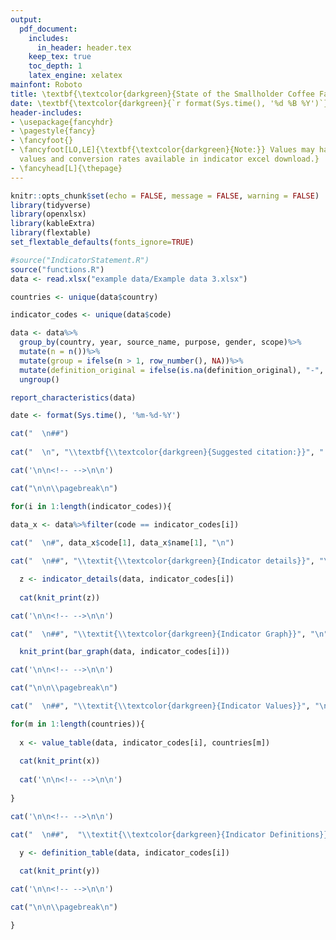 ```yaml
---
output: 
  pdf_document:
    includes:
      in_header: header.tex
    keep_tex: true
    toc_depth: 1
    latex_engine: xelatex
mainfont: Roboto
title: \textbf{\textcolor{darkgreen}{State of the Smallholder Coffee Farmer - Indicator Report}}
date: \textbf{\textcolor{darkgreen}{`r format(Sys.time(), '%d %B %Y')`}}
header-includes:
- \usepackage{fancyhdr}
- \pagestyle{fancy}
- \fancyfoot{}
- \fancyfoot[LO,LE]{\textbf{\textcolor{darkgreen}{Note:}} Values may have been converted to standard units, original
  values and conversion rates available in indicator excel download.}
- \fancyhead[L]{\thepage}
---
```


```r
knitr::opts_chunk$set(echo = FALSE, message = FALSE, warning = FALSE)
library(tidyverse)
library(openxlsx)
library(kableExtra)
library(flextable)
set_flextable_defaults(fonts_ignore=TRUE)
```

```r
#source("IndicatorStatement.R")
source("functions.R")
data <- read.xlsx("example data/Example data 3.xlsx")

countries <- unique(data$country)

indicator_codes <- unique(data$code)

data <- data%>%
  group_by(country, year, source_name, purpose, gender, scope)%>%
  mutate(n = n())%>%
  mutate(group = ifelse(n > 1, row_number(), NA))%>%
  mutate(definition_original = ifelse(is.na(definition_original), "-", definition_original))%>%
  ungroup()
```

```r
report_characteristics(data)
```

```{=latex}
% Trigger ToC creation in LaTeX
\setcounter{tocdepth}{1}
\tableofcontents
```

```r
date <- format(Sys.time(), '%m-%d-%Y')

cat("  \n##")
    
cat("  \n", "\\textbf{\\textcolor{darkgreen}{Suggested citation:}}", " *State of the Smallholder Coffee Farmer - Indicator Report.* Available at:", "  \n", "\\textcolor[HTML]{159FDA}{https://coffeesmallholder.org/indicators}", paste0("(Accessed: ", date, ").", "\n"))
```


```r
cat('\n\n<!-- -->\n\n')

cat("\n\n\\pagebreak\n")

for(i in 1:length(indicator_codes)){
  
data_x <- data%>%filter(code == indicator_codes[i])  

cat("  \n#", data_x$code[1], data_x$name[1], "\n")

cat("  \n##", "\\textit{\\textcolor{darkgreen}{Indicator details}}", "\n")

  z <- indicator_details(data, indicator_codes[i])
  
  cat(knit_print(z))

cat('\n\n<!-- -->\n\n')

cat("  \n##", "\\textit{\\textcolor{darkgreen}{Indicator Graph}}", "\n")

  knit_print(bar_graph(data, indicator_codes[i]))

cat('\n\n<!-- -->\n\n')

cat("\n\n\\pagebreak\n")

cat("  \n##", "\\textit{\\textcolor{darkgreen}{Indicator Values}}", "\n")

for(m in 1:length(countries)){
  
  x <- value_table(data, indicator_codes[i], countries[m])
  
  cat(knit_print(x))
  
  cat('\n\n<!-- -->\n\n')
  
}

cat('\n\n<!-- -->\n\n')

cat("  \n##",  "\\textit{\\textcolor{darkgreen}{Indicator Definitions}}", "\n")

  y <- definition_table(data, indicator_codes[i])
  
  cat(knit_print(y))

cat('\n\n<!-- -->\n\n')

cat("\n\n\\pagebreak\n")

}
```

